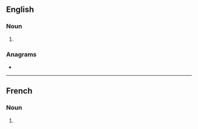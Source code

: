 ==English==

===Noun===
{{head|en|noun form}}

# {{plural of|en|nodule}}

===Anagrams===
* {{anagrams|en|a=delnosu|Loudens|loudens|nousled|unsoled}}

----

==French==

===Noun===
{{head|fr|noun plural form|g=?}}

# {{plural of|fr|nodule}}